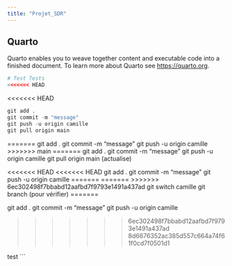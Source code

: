 ```yaml
---
title: "Projet_SDR"
---
```


## Quarto

Quarto enables you to weave together content and executable code into a finished document. To learn more about Quarto see <https://quarto.org>.

```r
# Test Tests
<<<<<<< HEAD
```

<<<<<<< HEAD
```r

git add .
git commit -m "message"
git push -u origin camille
git pull origin main
```
=======
git add . git commit -m "message" git push -u origin camille
>>>>>>> main
=======
git add .
git commit -m "message"
git push -u origin camille
git pull origin main (actualise)

<<<<<<< HEAD
<<<<<<< HEAD
git add . git commit -m "message" git push -u origin camille
=======
=======
>>>>>>> 6ec302498f7bbabd12aafbd7f9793e1491a437ad
git switch camille
git branch (pour vérifier)
=======

git add .
git commit -m "message"
git push -u origin camille

>>>>>>> 6ec302498f7bbabd12aafbd7f9793e1491a437ad
>>>>>>> 8d6676352ac385d557c664a74f61f0cd7f0501d1

test
```

